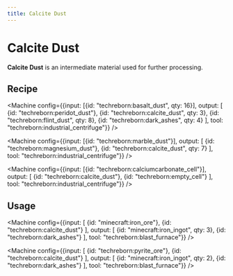 ```yaml
---
title: Calcite Dust
---
```


<ItemImage file="calcite_dust" alt="Calcite Dust" size="200" />

# Calcite Dust

**Calcite Dust** is an intermediate material used for further processing.

## Recipe

<CraftingTable recipe="input techreborn:small_pile_of_calcite_dust techreborn:small_pile_of_calcite_dust air input techreborn:small_pile_of_calcite_dust techreborn:small_pile_of_calcite_dust air input air air air output techreborn:calcite_dust"/>

<Machine config={{input: [{id: "techreborn:basalt_dust", qty: 16}], output: [
  {id: "techreborn:peridot_dust"},
  {id: "techreborn:calcite_dust", qty: 3},
  {id: "techreborn:flint_dust", qty: 8},
  {id: "techreborn:dark_ashes", qty: 4}
], tool: "techreborn:industrial_centrifuge"}} />

<Machine config={{input: [{id: "techreborn:marble_dust"}], output: [
  {id: "techreborn:magnesium_dust"},
  {id: "techreborn:calcite_dust", qty: 7}
], tool: "techreborn:industrial_centrifuge"}} />

<Machine config={{input: [{id: "techreborn:calciumcarbonate_cell"}], output: [
  {id: "techreborn:calcite_dust"},
  {id: "techreborn:empty_cell"}
], tool: "techreborn:industrial_centrifuge"}} />

## Usage

<CraftingTable recipe="input air air air input air techreborn:calcite_dust air input air air air output techreborn:small_pile_of_calcite_dust,4"/>

<Machine config={{input: [
  {id: "minecraft:iron_ore"},
  {id: "techreborn:calcite_dust"}
], output: [
  {id: "minecraft:iron_ingot", qty: 3},
  {id: "techreborn:dark_ashes"}
], tool: "techreborn:blast_furnace"}} />

<Machine config={{input: [
  {id: "techreborn:pyrite_ore"},
  {id: "techreborn:calcite_dust"}
], output: [
  {id: "minecraft:iron_ingot", qty: 2},
  {id: "techreborn:dark_ashes"}
], tool: "techreborn:blast_furnace"}} />
